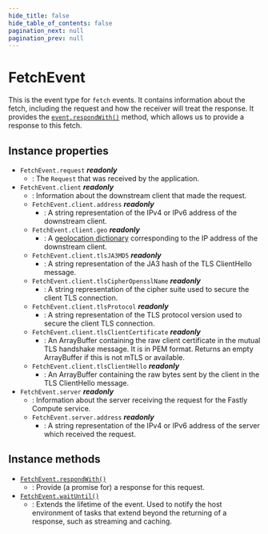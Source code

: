 ```yaml
---
hide_title: false
hide_table_of_contents: false
pagination_next: null
pagination_prev: null
---
```

# FetchEvent

This is the event type for `fetch` events. It contains information about the fetch, including the request and how the receiver will treat the response. 
It provides the [`event.respondWith()`](./prototype/respondWith.mdx) method, which allows us to provide a response to this fetch.

## Instance properties

- `FetchEvent.request` _**readonly**_
    - : The `Request` that was received by the application.
- `FetchEvent.client` _**readonly**_
    - : Information about the downstream client that made the request.
    - `FetchEvent.client.address` _**readonly**_
        - : A string representation of the IPv4 or IPv6 address of the downstream client.
    - `FetchEvent.client.geo` _**readonly**_
        - : A [geolocation dictionary](../../geolocation/getGeolocationForIpAddress.mdx) corresponding to the IP address of the downstream client.
    - `FetchEvent.client.tlsJA3MD5` _**readonly**_
        - : A string representation of the JA3 hash of the TLS ClientHello message.
    - `FetchEvent.client.tlsCipherOpensslName` _**readonly**_
        - : A string representation of the cipher suite used to secure the client TLS connection.
    - `FetchEvent.client.tlsProtocol` _**readonly**_
        - : A string representation of the TLS protocol version used to secure the client TLS connection.
    - `FetchEvent.client.tlsClientCertificate` _**readonly**_
        - : An ArrayBuffer containing the raw client certificate in the mutual TLS handshake message. It is in PEM format. Returns an empty ArrayBuffer if this is not mTLS or available.
    - `FetchEvent.client.tlsClientHello` _**readonly**_
        - : An ArrayBuffer containing the raw bytes sent by the client in the TLS ClientHello message.
- `FetchEvent.server` _**readonly**_
    - : Information about the server receiving the request for the Fastly Compute service.
    - `FetchEvent.server.address` _**readonly**_
        - : A string representation of the IPv4 or IPv6 address of the server which received the request.

## Instance methods

- [`FetchEvent.respondWith()`](./prototype/respondWith.mdx)
    - : Provide (a promise for) a response for this request.
- [`FetchEvent.waitUntil()`](./prototype/waitUntil.mdx)
    - : Extends the lifetime of the event. Used to notify the host environment of tasks that extend beyond the returning of a response, such as streaming and caching.
